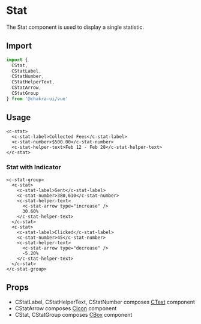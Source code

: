 
<SEO
  title="Stat"
  description="The Stat component is used to display a single statistic."
/>

# Stat

The Stat component is used to display a single statistic.

## Import

```js
import {
  CStat,
  CStatLabel,
  CStatNumber,
  CStatHelperText,
  CStatArrow,
  CStatGroup
} from '@chakra-ui/vue'
```

## Usage

```vue live=true
<c-stat>
  <c-stat-label>Collected Fees</c-stat-label>
  <c-stat-number>$500.00</c-stat-number>
  <c-stat-helper-text>Feb 12 - Feb 28</c-stat-helper-text>
</c-stat>
```

### Stat with Indicator

```vue live=true
<c-stat-group>
  <c-stat>
    <c-stat-label>Sent</c-stat-label>
    <c-stat-number>380,610</c-stat-number>
    <c-stat-helper-text>
      <c-stat-arrow type="increase" />
      30.60%
    </c-stat-helper-text>
  </c-stat>
  <c-stat>
    <c-stat-label>Clicked</c-stat-label>
    <c-stat-number>45</c-stat-number>
    <c-stat-helper-text>
      <c-stat-arrow type="decrease" />
      -5.20%
    </c-stat-helper-text>
  </c-stat>
</c-stat-group>
```

## Props

- CStatLabel, CStatHelperText, CStatNumber composes [CText](/text) component
- CStatArrow composes [CIcon](/icon) component
- CStat, CStatGroup composes [CBox](/box) component
